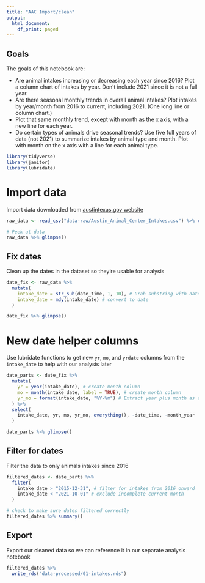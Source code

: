 ```yaml
---
title: "AAC Import/clean"
output:
  html_document:
    df_print: paged
---
```


## Goals

The goals of this notebook are:

- Are animal intakes increasing or decreasing each year since 2016? Plot a column chart of intakes by year. Don’t include 2021 since it is not a full year.
- Are there seasonal monthly trends in overall animal intakes? Plot intakes by year/month from 2016 to current, including 2021. (One long line or column chart.)
- Plot that same monthly trend, except with month as the x axis, with a new line for each year.
- Do certain types of animals drive seasonal trends? Use five full years of data (not 2021) to summarize intakes by animal type and month. Plot with month on the x axis with a line for each animal type.


```r
library(tidyverse)
library(janitor)
library(lubridate)
```

# Import data

Import data downloaded from [austintexas.gov website](https://data.austintexas.gov/)

```r
raw_data <- read_csv("data-raw/Austin_Animal_Center_Intakes.csv") %>% clean_names() #import csv, clean up column names

# Peek at data
raw_data %>% glimpse()
```

## Fix dates

Clean up the dates in the dataset so they're usable for analysis

```r
date_fix <- raw_data %>% 
  mutate(
    intake_date = str_sub(date_time, 1, 10), # Grab substring with date only
    intake_date = mdy(intake_date) # convert to date
  )

date_fix %>% glimpse()
``` 

# New date helper columns

Use lubridate functions to get new `yr`, `mo`, and `yrdate` columns from the `intake_date` to help with our analysis later

```r
date_parts <- date_fix %>% 
  mutate(
    yr = year(intake_date), # create month column
    mo = month(intake_date, label = TRUE), # create month column
    yr_mo = format(intake_date, "%Y-%m") # Extract year plus month as a column
  ) %>% 
  select(
    intake_date, yr, mo, yr_mo, everything(), -date_time, -month_year
  )

date_parts %>% glimpse()
```

## Filter for dates

Filter the data to only animals intakes since 2016 

```r
filtered_dates <- date_parts %>% 
  filter(
    intake_date > "2015-12-31", # filter for intakes from 2016 onward
    intake_date < "2021-10-01" # exclude incomplete current month
  )

# check to make sure dates filtered correctly
filtered_dates %>% summary()
```

## Export 

Export our cleaned data so we can reference it in our separate analysis notebook 

```r
filtered_dates %>% 
  write_rds("data-processed/01-intakes.rds")
```